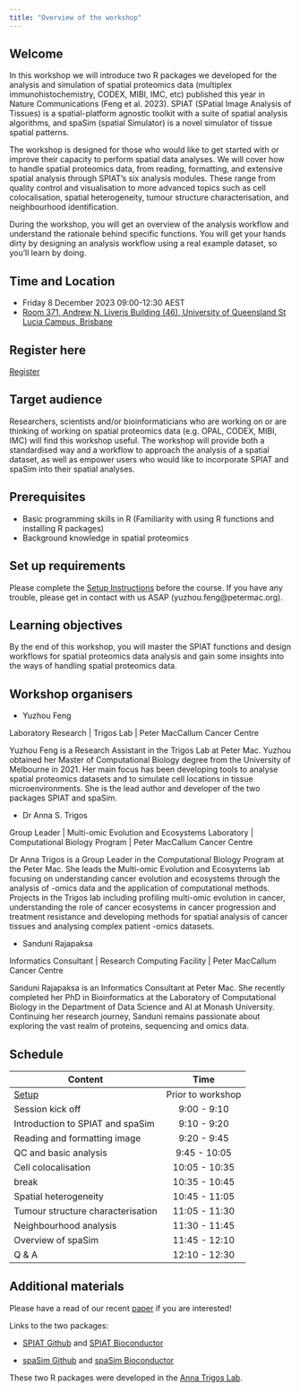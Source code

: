 ```yaml
---
title: "Overview of the workshop"
---
```


## Welcome

In this workshop we will introduce two R packages we developed for the analysis and simulation of spatial proteomics data (multiplex immunohistochemistry, CODEX, MIBI, IMC, etc) published this year in Nature Communications (Feng et al. 2023). SPIAT (SPatial Image Analysis of Tissues) is a spatial-platform agnostic toolkit with a suite of spatial analysis algorithms, and spaSim (spatial Simulator) is a novel simulator of tissue spatial patterns.

The workshop is designed for those who would like to get started with or improve their capacity to perform spatial data analyses. We will cover how to handle spatial proteomics data, from reading, formatting, and extensive spatial analysis through SPIAT's six analysis modules. These range from quality control and visualisation to more advanced topics such as cell colocalisation, spatial heterogeneity, tumour structure characterisation, and neighbourhood identification.

During the workshop, you will get an overview of the analysis workflow and understand the rationale behind specific functions. You will get your hands dirty by designing an analysis workflow using a real example dataset, so you'll learn by doing.

## Time and Location

-   Friday 8 December 2023 09:00-12:30 AEST
-   [Room 371, Andrew N. Liveris Building (46), University of Queensland St Lucia Campus, Brisbane](https://tinyurl.com/uq46-371)

## Register here

[Register](https://www.eventbrite.com.au/e/spatial-analysis-with-spiat-and-spasim-tickets-744696897467)

## Target audience

Researchers, scientists and/or bioinformaticians who are working on or are thinking of working on spatial proteomics data (e.g. OPAL, CODEX, MIBI, IMC) will find this workshop useful. The workshop will provide both a standardised way and a workflow to approach the analysis of a spatial dataset, as well as empower users who would like to incorporate SPIAT and spaSim into their spatial analyses.

## Prerequisites

-   Basic programming skills in R (Familiarity with using R functions and installing R packages)
-   Background knowledge in spatial proteomics

## Set up requirements

Please complete the [Setup Instructions](docs/Setup.qmd) before the course. If you have any trouble, please get in contact with us ASAP (yuzhou.feng\@petermac.org).

## Learning objectives

By the end of this workshop, you will master the SPIAT functions and design workflows for spatial proteomics data analysis and gain some insights into the ways of handling spatial proteomics data.

## Workshop organisers

-   Yuzhou Feng

Laboratory Research | Trigos Lab | Peter MacCallum Cancer Centre 

Yuzhou Feng is a Research Assistant in the Trigos Lab at Peter Mac. Yuzhou obtained her Master of Computational Biology degree from the University of Melbourne in 2021. Her main focus has been developing tools to analyse spatial proteomics datasets and to simulate cell locations in tissue microenvironments. She is the lead author and developer of the two packages SPIAT and spaSim.

-   Dr Anna S. Trigos

Group Leader | Multi-omic Evolution and Ecosystems Laboratory | Computational Biology Program | Peter MacCallum Cancer Centre 

Dr Anna Trigos is a Group Leader in the Computational Biology Program at the Peter Mac. She leads the Multi-omic Evolution and Ecosystems lab focusing on understanding cancer evolution and ecosystems through the analysis of -omics data and the application of computational methods. Projects in the Trigos lab including profiling multi-omic evolution in cancer, understanding the role of cancer ecosystems in cancer progression and treatment resistance and developing methods for spatial analysis of cancer tissues and analysing complex patient -omics datasets.

-   Sanduni Rajapaksa

Informatics Consultant | Research Computing Facility | Peter MacCallum Cancer Centre 

Sanduni Rajapaksa is an Informatics Consultant at Peter Mac. She recently completed her PhD in Bioinformatics at the Laboratory of Computational Biology in the Department of Data Science and AI at Monash University. Continuing her research journey, Sanduni remains passionate about exploring the vast realm of proteins, sequencing and omics data.

## Schedule

| Content                           |       Time        |
|-----------------------------------|:-----------------:|
| [Setup](docs/Setup.qmd)               | Prior to workshop |
| Session kick off                  |    9:00 - 9:10    |
| Introduction to SPIAT and spaSim  |    9:10 - 9:20    |
| Reading and formatting image      |    9:20 - 9:45    |
| QC and basic analysis             |   9:45 - 10:05    |
| Cell colocalisation               |   10:05 - 10:35   |
| break                             |   10:35 - 10:45   |
| Spatial heterogeneity             |   10:45 - 11:05   |
| Tumour structure characterisation |   11:05 - 11:30   |
| Neighbourhood analysis            |   11:30 - 11:45   |
| Overview of spaSim                |   11:45 - 12:10   |
| Q & A                             |   12:10 - 12:30   |

## Additional materials

Please have a read of our recent [paper](https://www.nature.com/articles/s41467-023-37822-0) if you are interested!

Links to the two packages:

-   [SPIAT Github](https://github.com/TrigosTeam/SPIAT) and [SPIAT Bioconductor](https://bioconductor.org/packages/release/bioc/html/SPIAT.html)

-   [spaSim Github](https://github.com/TrigosTeam/spaSim) and [spaSim Bioconductor](https://bioconductor.org/packages/release/bioc/html/spaSim.html)

These two R packages were developed in the [Anna Trigos Lab](https://www.petermac.org/research/research-programs-and-labs/computational-biology-program/anna-trigos-lab).

